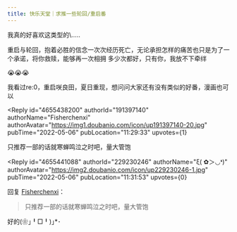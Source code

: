 ```yaml
---
title: 快乐天堂｜求推一些轮回/重启番
---
```



<Forum groupName="动画番剧" groupUrl="https://www.douban.com/group/596353/" archivedAt="2025-05-16T16:33:28.310Z">
  <Post
    id="266119385"
    title="快乐天堂｜求推一些轮回/重启番"
    url="https://www.douban.com/group/topic/266119385/?_spm_id=MjI5MjMwMjQ2"
    pubTime="2022-05-16"
    highlightUserId="191397140"
  >
我真的好喜欢这类型的\.....

重启与轮回，抱着必胜的信念一次次经历死亡，无论承担怎样的痛苦也只是为了一个承诺，将你救赎，能够再一次相拥
多少次都好，只有你，我放不下牵绊

😭😭😭

我看过re:0，重启咲良田，夏日重现，想问问大家还有没有类似的好番，漫画也可以

<Reply
  id="4655438200"
  authorId="191397140"
  authorName="Fisherchenxi"
  authorAvatar="https://img1.doubanio.com/icon/up191397140-20.jpg"
  pubTime="2022-05-06"
  pubLocation="11:29:33"
  upvotes={1}
>
只推荐一部的话就寒蝉鸣泣之时吧，量大管饱
</Reply>

<Reply
  id="4655441088"
  authorId="229230246"
  authorName="ξ( ✿＞◡❛)"
  authorAvatar="https://img2.doubanio.com/icon/up229230246-1.jpg"
  pubTime="2022-05-06"
  pubLocation="11:31:53"
  upvotes={0}
>
回复 [Fisherchenxi](https://www.douban.com/people/191397140/)：
 > 只推荐一部的话就寒蝉鸣泣之时吧，量大管饱

好的(❀｣╹□╹)｣\*･
</Reply>
  </Post>
</Forum>
